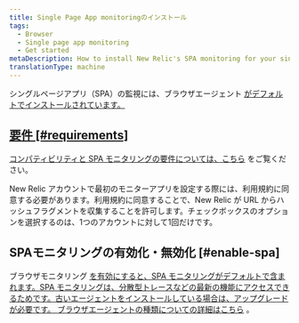 ```yaml
---
title: Single Page App monitoringのインストール
tags:
  - Browser
  - Single page app monitoring
  - Get started
metaDescription: How to install New Relic's SPA monitoring for your single-page apps or any apps that pull content dynamically.
translationType: machine
---
```


シングルページアプリ（SPA）の監視には、ブラウザエージェント [がデフォルトでインストールされています。](/docs/browser/single-page-app-monitoring/get-started/spa-compatibility-requirements/)

## [要件 [#requirements]](/docs/browser/single-page-app-monitoring/get-started/spa-compatibility-requirements/)

[](/docs/browser/single-page-app-monitoring/get-started/spa-compatibility-requirements/)[コンパティビリティと SPA モニタリングの要件については、こちら](/docs/browser/single-page-app-monitoring/get-started/spa-compatibility-requirements/) をご覧ください。

New Relic アカウントで最初のモニターアプリを設定する際には、利用規約に同意する必要があります。利用規約に同意することで、New Relic が URL からハッシュフラグメントを収集することを許可します。チェックボックスのオプションを選択するのは、1つのアカウントに対して1回だけです。

## SPAモニタリングの有効化・無効化 [#enable-spa]

ブラウザモニタリング [を有効にすると、SPA モニタリングがデフォルトで含まれます。SPA モニタリングは、分散型トレースなどの最新の機能にアクセスできるためです。古いエージェントをインストールしている場合は、アップグレードが必要です。 ](/docs/browser/browser-monitoring/installation/install-browser-monitoring-agent)[ブラウザエージェントの種類についての詳細はこちら](/docs/browser/browser-monitoring/installation/install-browser-monitoring-agent#agent-types) 。